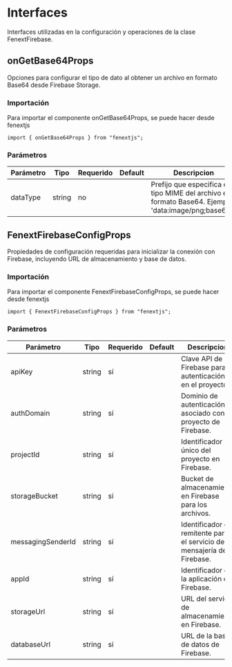 # Interfaces

Interfaces utilizadas en la configuración y operaciones de la clase FenextFirebase.

## onGetBase64Props

Opciones para configurar el tipo de dato al obtener un archivo en formato Base64 desde Firebase Storage.

### Importación

Para importar el componente onGetBase64Props, se puede hacer desde fenextjs

```tsx copy
import { onGetBase64Props } from "fenextjs";
```

### Parámetros

| Parámetro | Tipo   | Requerido | Default | Descripcion                                                                                           |
| --------- | ------ | --------- | ------- | ----------------------------------------------------------------------------------------------------- |
| dataType  | string | no        |         | Prefijo que especifica el tipo MIME del archivo en formato Base64. Ejemplo: 'data:image/png;base64,'. |

## FenextFirebaseConfigProps

Propiedades de configuración requeridas para inicializar la conexión con Firebase, incluyendo URL de almacenamiento y base de datos.

### Importación

Para importar el componente FenextFirebaseConfigProps, se puede hacer desde fenextjs

```tsx copy
import { FenextFirebaseConfigProps } from "fenextjs";
```

### Parámetros

| Parámetro         | Tipo   | Requerido | Default | Descripcion                                                             |
| ----------------- | ------ | --------- | ------- | ----------------------------------------------------------------------- |
| apiKey            | string | sí        |         | Clave API de Firebase para la autenticación en el proyecto.             |
| authDomain        | string | sí        |         | Dominio de autenticación asociado con el proyecto de Firebase.          |
| projectId         | string | sí        |         | Identificador único del proyecto en Firebase.                           |
| storageBucket     | string | sí        |         | Bucket de almacenamiento en Firebase para los archivos.                 |
| messagingSenderId | string | sí        |         | Identificador del remitente para el servicio de mensajería de Firebase. |
| appId             | string | sí        |         | Identificador de la aplicación en Firebase.                             |
| storageUrl        | string | sí        |         | URL del servicio de almacenamiento en Firebase.                         |
| databaseUrl       | string | sí        |         | URL de la base de datos de Firebase.                                    |
